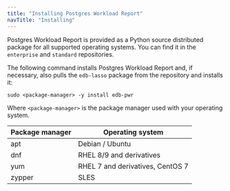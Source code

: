 ```yaml
---
title: "Installing Postgres Workload Report"
navTitle: "Installing"
---
```


Postgres Workload Report is provided as a Python source distributed package for all supported operating systems. You can find it in the `enterprise` and `standard` repositories.

The following command installs Postgres Workload Report and, if necessary, also pulls the `edb-lasso` package from the repository and installs it:

```shell
sudo <package-manager> -y install edb-pwr
```

Where `<package-manager>` is the package manager used with your operating system.

| Package manager | Operating system                 |
| --------------- | -------------------------------- |
| apt             | Debian / Ubuntu                  |
| dnf             | RHEL 8/9 and derivatives         |
| yum             | RHEL 7 and derivatives, CentOS 7 |
| zypper          | SLES                             |
